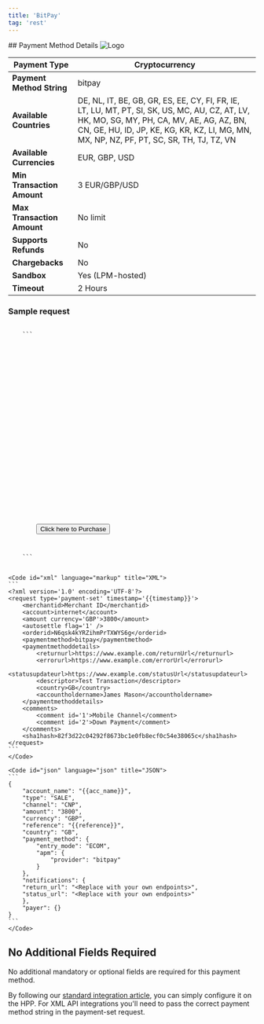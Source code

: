 ```yaml
---
title: 'BitPay'
tag: 'rest'
---
```

        
<div className="flex justify-between items-baseline">
    ## Payment Method Details
    <img alt="Logo" style={{maxWidth: "150px"}} src="/sites/default/files/migrated_images/assets/images/apms/bitpay.png" />
</div>

| **Payment Type**           | Cryptocurrency                                                                                                                                                                                                                         |
| -------------------------- | -------------------------------------------------------------------------------------------------------------------------------------------------------------------------------------------------------------------------------------- |
| **Payment Method String**  | bitpay                                                                                                                                                                                                                                 |
| **Available Countries**    | DE, NL, IT, BE, GB, GR, ES, EE, CY, FI, FR, IE, LT, LU, MT, PT, SI, SK, US, MC, AU, CZ, AT, LV, HK, MO, SG, MY, PH, CA, MV, AE, AG, AZ, BN, CN, GE, HU, ID, JP, KE, KG, KR, KZ, LI, MG, MN, MX, NP, NZ, PF, PT, SC, SR, TH, TJ, TZ, VN |
| **Available Currencies**   | EUR, GBP, USD                                                                                                                                                                                                                          |
| **Min Transaction Amount** | 3 EUR/GBP/USD                                                                                                                                                                                                                          |
| **Max Transaction Amount** | No limit                                                                                                                                                                                                                               |
| **Supports Refunds**       | No                                                                                                                                                                                                                                     |
| **Chargebacks**            | No                                                                                                                                                                                                                                     |
| **Sandbox**                | Yes (LPM-hosted)                                                                                                                                                                                                                       |
| **Timeout**                | 2 Hours                                                                                                                                                                                                                                |

### Sample request

<CodeGroup>
	<Code id="html" language="markup" title="HTML POST (HPP)" active>
	```
	<form method="POST" action="https://pay.sandbox.realexpayments.com/pay">
		<input type="hidden" name="TIMESTAMP" value ="{{ timestamp }}">
		<input type="hidden" name="MERCHANT_ID" value ="{{merchantId}}">
		<input type="hidden" name="ACCOUNT" value ="internet">
		<input type="hidden" name="ORDER_ID" value ="20230202164445-63dbe87dc7626">
		<input type="hidden" name="AMOUNT" value ="3800">
		<input type="hidden" name="CURRENCY" value ="GBP">
		<input type="hidden" name="SHA1HASH" value ="2d763820dac98919ba9233c97e3fe6130ce538e1">
		<input type="hidden" name="AUTO_SETTLE_FLAG" value ="1">
		<input type="hidden" name="HPP_VERSION" value ="2">
		<input type="hidden" name="HPP_CUSTOMER_COUNTRY" value ="GB">
		<input type="hidden" name="HPP_CUSTOMER_FIRSTNAME" value ="James">
		<input type="hidden" name="HPP_CUSTOMER_LASTNAME" value ="Mason">
		<input type="hidden" name="MERCHANT_RESPONSE_URL" value ="https://www.example.com/statusUrl">
		<input type="hidden" name="HPP_TX_STATUS_URL" value ="https://www.example.com/statusUrl">
		<input type="hidden" name="HPP_ADDRESS_MATCH_INDICATOR" value ="false">
		<input type="hidden" name="HPP_BILLING_STREET1" value ="Flat 123">
		<input type="hidden" name="HPP_BILLING_CITY" value ="Halifax">
		<input type="hidden" name="HPP_BILLING_POSTALCODE" value ="E77 4QJ">
		<input type="hidden" name="HPP_BILLING_COUNTRY" value ="826">
		<input type="hidden" name="HPP_LANG" value ="EN">
		<input type="hidden" name="HPP_CHALLENGE_REQUEST_INDICATOR" value ="NO_PREFERENCE">
		<input type="hidden" name="HPP_CUSTOMER_EMAIL" value ="james.mason@example.com">
		<input type="hidden" name="COMMENT1" value="Mobile Channel">
		<input type="hidden" name="COMMENT2" value="Down Payment">
		<input type="hidden" name="CARD_PAYMENT_BUTTON" value="Pay Now">
		<input type="submit" value="Click here to Purchase">
	</form>
	```
	</Code>

	<Code id="xml" language="markup" title="XML">
	```
	<?xml version='1.0' encoding='UTF-8'?>			
	<request type='payment-set' timestamp='{{timestamp}}'>			
		<merchantid>Merchant ID</merchantid>		
		<account>internet</account>		
		<amount currency='GBP'>3800</amount>		
		<autosettle flag='1' />		
		<orderid>N6qsk4kYRZihmPrTXWYS6g</orderid>		
		<paymentmethod>bitpay</paymentmethod>		
		<paymentmethoddetails>		
			<returnurl>https://www.example.com/returnUrl</returnurl>	
			<errorurl>https://www.example.com/errorUrl</errorurl>	
			<statusupdateurl>https://www.example.com/statusUrl</statusupdateurl>	
			<descriptor>Test Transaction</descriptor>	
			<country>GB</country>	
			<accountholdername>James Mason</accountholdername>		
		</paymentmethoddetails>		
		<comments>		
			<comment id='1'>Mobile Channel</comment>	
			<comment id='2'>Down Payment</comment>	
		</comments>		
		<sha1hash>82f3d22c04292f8673bc1e0fb8ecf0c54e38065c</sha1hash>		
	</request>
	```
	</Code>

	<Code id="json" language="json" title="JSON">
	```
	{                        
		"account_name": "{{acc_name}}",                
		"type": "SALE",                
		"channel": "CNP",                
		"amount": "3800",                
		"currency": "GBP",                
		"reference": "{{reference}}",                
		"country": "GB",                
		"payment_method": {                
			"entry_mode": "ECOM",        
			"apm": {        
				"provider": "bitpay"
			}        
		},                
		"notifications": {                
		"return_url": "<Replace with your own endpoints>",                
		"status_url": "<Replace with your own endpoints>"                
		},                
		"payer": {}                
	}
	```
	</Code>
</CodeGroup>

## No Additional Fields Required

No additional mandatory or optional fields are required for this payment method.  

By following our [standard integration article](/ecommerce/payment-methods), you can simply configure it on the HPP. For XML API integrations you'll need to pass the correct payment method string in the payment-set request.